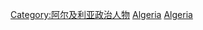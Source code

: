 {{Catnav|頁面分類|地理|国家|非洲国家|阿爾及利亞}}
{{Commonscat|Presidents of Algeria}}

[[Category:阿尔及利亚政治人物|Category:阿尔及利亚政治人物]]
[[Category:非洲各国总统|Algeria]]
[[Category:各国国家元首|Algeria]]